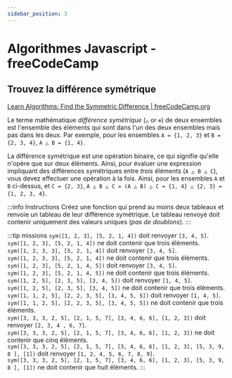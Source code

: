 ```yaml
---
sidebar_position: 3
---
```


# Algorithmes Javascript - freeCodeCamp

## Trouvez la différence symétrique

[Learn Algorithms: Find the Symmetric Difference | freeCodeCamp.org](https://www.freecodecamp.org/learn/coding-interview-prep/algorithms/find-the-symmetric-difference)

Le terme mathématique _différence symétrique_ (`△` or `⊕`) de deux ensembles est l'ensemble des éléments qui sont dans l'un des deux ensembles
mais pas dans les deux. Par exemple, pour les ensembles `A = {1, 2, 3}` et `B = {2, 3, 4}`, `A △ B = {1, 4}`.

La différence symétrique est une opération binaire, ce qui signifie qu'elle n'opère que sur deux éléments. Ainsi, pour évaluer une expression
impliquant des différences symétriques entre _trois_ éléments (`A △ B △ C`), vous devez effectuer une opération à la fois. Ainsi, pour les
ensembles `A` et `B` ci-dessus, et `C = {2, 3}`, `A △ B △ C = (A △ B) △ C = {1, 4} △ {2, 3} = {1, 2, 3, 4}`.

:::info Instructions
Créez une fonction qui prend au moins deux tableaux et renvoie un tableau de leur différence symétrique. Le tableau renvoyé doit contenir
uniquement des valeurs uniques (_pas de doublons_).
:::

:::tip missions
`sym([1, 2, 3], [5, 2, 1, 4])` doit renvoyer `[3, 4, 5]`.<br />
`sym([1, 2, 3], [5, 2, 1, 4])` ne doit contenir que trois éléments.<br />
`sym([1, 2, 3, 3], [5, 2, 1, 4])` doit renvoyer `[3, 4, 5]`.<br />
`sym([1, 2, 3, 3], [5, 2, 1, 4])` ne doit contenir que trois éléments.<br />
`sym([1, 2, 3], [5, 2, 1, 4, 5])` doit renvoyer `[3, 4, 5]`.<br />
`sym([1, 2, 3], [5, 2, 1, 4, 5])` ne doit contenir que trois éléments.<br />
`sym([1, 2, 5], [2, 3, 5], [3, 4, 5])` doit renvoyer `[1, 4, 5]`.<br />
`sym([1, 2, 5], [2, 3, 5], [3, 4, 5])` ne doit contenir que trois éléments.<br />
`sym([1, 1, 2, 5], [2, 2, 3, 5], [3, 4, 5, 5])` doit renvoyer `[1, 4, 5]`.<br />
`sym([1, 1, 2, 5], [2, 2, 3, 5], [3, 4, 5, 5])` ne doit contenir que trois éléments.<br />
`sym([3, 3, 3, 2, 5], [2, 1, 5, 7], [3, 4, 6, 6], [1, 2, 3])` doit renvoyer `[2, 3, 4 , 6, 7]`.<br />
`sym([3, 3, 3, 2, 5], [2, 1, 5, 7], [3, 4, 6, 6], [1, 2, 3])` ne doit contenir que cinq éléments.<br />
`sym([3, 3, 3, 2, 5], [2, 1, 5, 7], [3, 4, 6, 6], [1, 2, 3], [5, 3, 9, 8 ], [1])` doit renvoyer `[1, 2, 4, 5, 6, 7, 8, 9]`.<br />
`sym([3, 3, 3, 2, 5], [2, 1, 5, 7], [3, 4, 6, 6], [1, 2, 3], [5, 3, 9, 8 ], [1])` ne doit contenir que huit éléments.
:::

